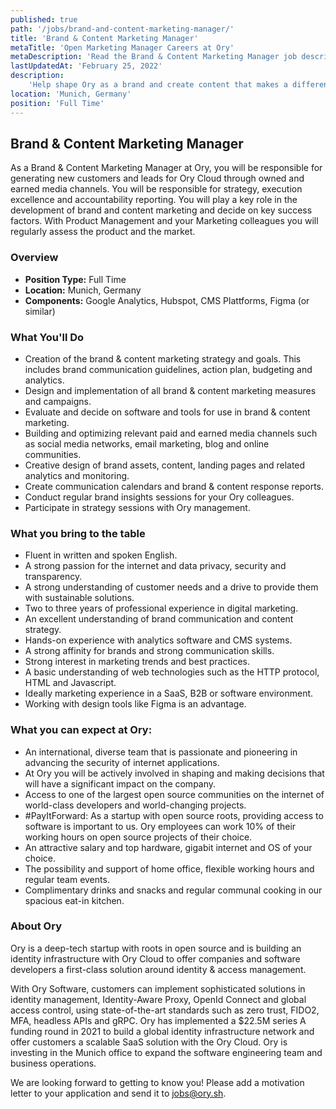 ```yaml
---
published: true
path: '/jobs/brand-and-content-marketing-manager/'
title: 'Brand & Content Marketing Manager'
metaTitle: 'Open Marketing Manager Careers at Ory'
metaDescription: 'Read the Brand & Content Marketing Manager job description.'
lastUpdatedAt: 'February 25, 2022'
description:
    'Help shape Ory as a brand and create content that makes a difference.'
location: 'Munich, Germany'
position: 'Full Time'
---
```



## Brand & Content Marketing Manager

<About />

As a Brand & Content Marketing Manager at Ory, you will be responsible for generating new customers and leads for Ory Cloud through owned and earned media channels. You will be responsible for strategy, execution excellence and accountability reporting. You will play a key role in the development of brand and content marketing and decide on key success factors. With Product Management and your Marketing colleagues you will regularly assess the product and the market.

### Overview

- **Position Type:** Full Time
- **Location:** Munich, Germany
- **Components:** Google Analytics, Hubspot, CMS Plattforms, Figma (or similar)

### What You'll Do

- Creation of the brand & content marketing strategy and goals. This includes brand communication guidelines, action plan, budgeting and analytics.
- Design and implementation of all brand & content marketing measures and campaigns.
- Evaluate and decide on software and tools for use in brand & content marketing.
- Building and optimizing relevant paid and earned media channels such as social media networks, email marketing, blog and online communities.
- Creative design of brand assets, content, landing pages and related analytics and monitoring.
- Create communication calendars and brand & content response reports.
- Conduct regular brand insights sessions for your Ory colleagues.
- Participate in strategy sessions with Ory management.


### What you bring to the table

- Fluent in written and spoken English.
- A strong passion for the internet and data privacy, security and transparency.
- A strong understanding of customer needs and a drive to provide them with sustainable solutions.
- Two to three years of professional experience in digital marketing.
- An excellent understanding of brand communication and content strategy.
- Hands-on experience with analytics software and CMS systems.
- A strong affinity for brands and strong communication skills.
- Strong interest in marketing trends and best practices.
- A basic understanding of web technologies such as the HTTP protocol, HTML and Javascript.
- Ideally marketing experience in a SaaS, B2B or software environment.
- Working with design tools like Figma is an advantage.

### What you can expect at Ory:
- An international, diverse team that is passionate and pioneering in advancing the security of internet applications.
- At Ory you will be actively involved in shaping and making decisions that will have a significant impact on the company.
- Access to one of the largest open source communities on the internet of world-class developers and world-changing projects.
- #PayItForward: As a startup with open source roots, providing access to software is important to us. Ory employees can work 10% of their working hours on open source projects of their choice.
- An attractive salary and top hardware, gigabit internet and OS of your choice.
- The possibility and support of home office, flexible working hours and regular team events.
- Complimentary drinks and snacks and regular communal cooking in our spacious eat-in kitchen.

### About Ory
Ory is a deep-tech startup with roots in open source and is building an identity infrastructure with Ory Cloud to offer companies and software developers a first-class solution around identity & access management.

With Ory Software, customers can implement sophisticated solutions in identity management, Identity-Aware Proxy, OpenId Connect and global access control, using state-of-the-art standards such as zero trust, FIDO2, MFA, headless APIs and gRPC.
Ory has implemented a $22.5M series A funding round in 2021 to build a global identity infrastructure network and offer customers a scalable SaaS solution with the Ory Cloud. Ory is investing in the Munich office to expand the software engineering team and business operations.

We are looking forward to getting to know you! Please add a motivation letter to your application and send it to [jobs@ory.sh](mailto:jobs@ory.sh).
